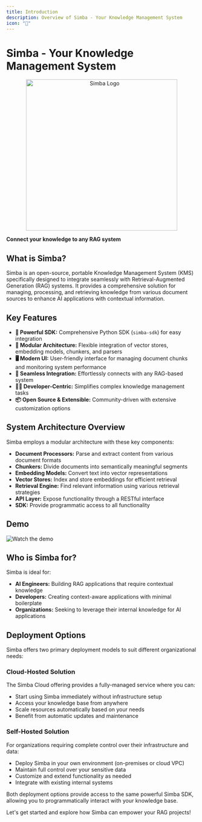 ```yaml
---
title: Introduction
description: Overview of Simba - Your Knowledge Management System
icon: "👋"
---
```


# Simba - Your Knowledge Management System

<p align="center">
<img src="/assets/logo.png" alt="Simba Logo" width="400" height="400"/>
</p>

**Connect your knowledge to any RAG system**

## What is Simba?

Simba is an open-source, portable Knowledge Management System (KMS) specifically designed to integrate seamlessly with Retrieval-Augmented Generation (RAG) systems. It provides a comprehensive solution for managing, processing, and retrieving knowledge from various document sources to enhance AI applications with contextual information.



## Key Features

* **🔌 Powerful SDK:** Comprehensive Python SDK (`simba-sdk`) for easy integration
* **🧩 Modular Architecture:** Flexible integration of vector stores, embedding models, chunkers, and parsers
* **🖥️ Modern UI:** User-friendly interface for managing document chunks and monitoring system performance
* **🔗 Seamless Integration:** Effortlessly connects with any RAG-based system
* **👨‍💻 Developer-Centric:** Simplifies complex knowledge management tasks
* **📦 Open Source & Extensible:** Community-driven with extensive customization options

## System Architecture Overview

Simba employs a modular architecture with these key components:

- **Document Processors:** Parse and extract content from various document formats
- **Chunkers:** Divide documents into semantically meaningful segments
- **Embedding Models:** Convert text into vector representations
- **Vector Stores:** Index and store embeddings for efficient retrieval
- **Retrieval Engine:** Find relevant information using various retrieval strategies
- **API Layer:** Expose functionality through a RESTful interface
- **SDK:** Provide programmatic access to all functionality

## Demo

![Watch the demo](/assets/demo.gif)

## Who is Simba for?

Simba is ideal for:

* **AI Engineers:** Building RAG applications that require contextual knowledge
* **Developers:** Creating context-aware applications with minimal boilerplate
* **Organizations:** Seeking to leverage their internal knowledge for AI applications

## Deployment Options

Simba offers two primary deployment models to suit different organizational needs:

### Cloud-Hosted Solution

The Simba Cloud offering provides a fully-managed service where you can:
- Start using Simba immediately without infrastructure setup
- Access your knowledge base from anywhere
- Scale resources automatically based on your needs
- Benefit from automatic updates and maintenance

### Self-Hosted Solution

For organizations requiring complete control over their infrastructure and data:
- Deploy Simba in your own environment (on-premises or cloud VPC)
- Maintain full control over your sensitive data
- Customize and extend functionality as needed
- Integrate with existing internal systems

Both deployment options provide access to the same powerful Simba SDK, allowing you to programmatically interact with your knowledge base.



Let's get started and explore how Simba can empower your RAG projects!